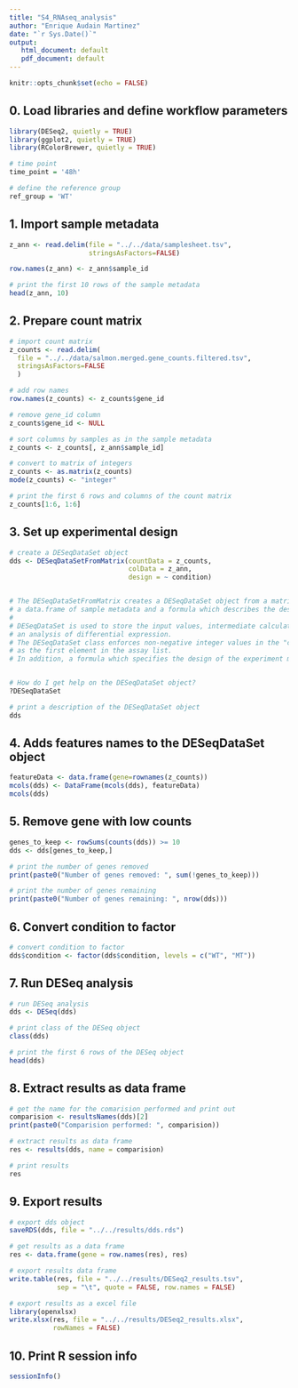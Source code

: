 ```yaml
---
title: "S4_RNAseq_analysis"
author: "Enrique Audain Martinez"
date: "`r Sys.Date()`"
output: 
   html_document: default
   pdf_document: default
---
```


```r
knitr::opts_chunk$set(echo = FALSE)
```

## 0. Load libraries and define workflow parameters

```r

library(DESeq2, quietly = TRUE) 
library(ggplot2, quietly = TRUE)
library(RColorBrewer, quietly = TRUE)

# time point
time_point = '48h'

# define the reference group
ref_group = 'WT'

```

## 1. Import sample metadata

```r

z_ann <- read.delim(file = "../../data/samplesheet.tsv", 
                    stringsAsFactors=FALSE)

row.names(z_ann) <- z_ann$sample_id

# print the first 10 rows of the sample metadata
head(z_ann, 10)

```

## 2. Prepare count matrix

```r

# import count matrix
z_counts <- read.delim(
  file = "../../data/salmon.merged.gene_counts.filtered.tsv", 
  stringsAsFactors=FALSE
  )

# add row names
row.names(z_counts) <- z_counts$gene_id

# remove gene_id column
z_counts$gene_id <- NULL

# sort columns by samples as in the sample metadata
z_counts <- z_counts[, z_ann$sample_id]

# convert to matrix of integers
z_counts <- as.matrix(z_counts)
mode(z_counts) <- "integer"

# print the first 6 rows and columns of the count matrix
z_counts[1:6, 1:6]

```


## 3. Set up experimental design

```r


# create a DESeqDataSet object
dds <- DESeqDataSetFromMatrix(countData = z_counts,
                              colData = z_ann,
                              design = ~ condition)


# The DESeqDataSetFromMatrix creates a DESeqDataSet object from a matrix of integer values,
# a data.frame of sample metadata and a formula which describes the design of the experiment.
#
# DESeqDataSet is used to store the input values, intermediate calculations and results of 
# an analysis of differential expression. 
# The DESeqDataSet class enforces non-negative integer values in the "counts" matrix stored
# as the first element in the assay list. 
# In addition, a formula which specifies the design of the experiment must be provided.


# How do I get help on the DESeqDataSet object?
?DESeqDataSet

# print a description of the DESeqDataSet object
dds

```

## 4. Adds features names to the DESeqDataSet object

```r

featureData <- data.frame(gene=rownames(z_counts))
mcols(dds) <- DataFrame(mcols(dds), featureData)
mcols(dds)

```


## 5. Remove gene with low counts

```r

genes_to_keep <- rowSums(counts(dds)) >= 10
dds <- dds[genes_to_keep,]

# print the number of genes removed
print(paste0("Number of genes removed: ", sum(!genes_to_keep)))

# print the number of genes remaining
print(paste0("Number of genes remaining: ", nrow(dds)))  


```


## 6. Convert condition to factor

```r

# convert condition to factor
dds$condition <- factor(dds$condition, levels = c("WT", "MT"))

```


## 7. Run DESeq analysis

```r

# run DESeq analysis
dds <- DESeq(dds)

# print class of the DESeq object
class(dds)

# print the first 6 rows of the DESeq object
head(dds)
```

## 8. Extract results as data frame

```r

# get the name for the comarision performed and print out
comparision <- resultsNames(dds)[2]
print(paste0("Comparision performed: ", comparision))

# extract results as data frame
res <- results(dds, name = comparision)

# print results
res

```


## 9. Export results

```r

# export dds object
saveRDS(dds, file = "../../results/dds.rds")

# get results as a data frame
res <- data.frame(gene = row.names(res), res)

# export results data frame
write.table(res, file = "../../results/DESeq2_results.tsv",
            sep = "\t", quote = FALSE, row.names = FALSE)

# export results as a excel file
library(openxlsx)
write.xlsx(res, file = "../../results/DESeq2_results.xlsx",
           rowNames = FALSE)

```


## 10. Print R session info

```r
sessionInfo()
```
